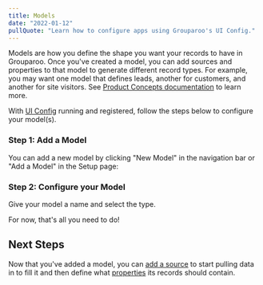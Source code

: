 ```yaml
---
title: Models
date: "2022-01-12"
pullQuote: "Learn how to configure apps using Grouparoo's UI Config."
---
```


Models are how you define the shape you want your records to have in Grouparoo.
Once you've created a model, you can add sources and properties to that model to generate different record types.
For example, you may want one model that defines leads, another for customers, and another for site visitors.
See [Product Concepts documentation](/docs/getting-started/product-concepts#model) to learn more.

With [UI Config](/docs/config) running and registered, follow the steps below to configure your model(s).

### Step 1: Add a Model

You can add a new model by clicking "New Model" in the navigation bar or "Add a Model" in the Setup page:

<ImageInBrowserFrame
  centered
  alt="UI Config: Add Model"
  src="/images/docs/guides/config/model--01--add.png"
  width={2389}
  height={1400}
/>

### Step 2: Configure your Model

Give your model a name and select the type.

<ImageInBrowserFrame
  centered
  alt="UI Config: Add Model"
  src="/images/docs/guides/config/model--02-name.png"
  width={2179}
  height={1396}
/>

For now, that's all you need to do!

<ImageInBrowserFrame
  centered
  alt="UI Config: Add Model"
  src="/images/docs/guides/config/model--03-overview.png"
  width={2192}
  height={1396}
/>

## Next Steps

Now that you've added a model, you can [add a source](/docs/config/sources) to start pulling data in to fill it and then define what [properties](/docs/config/properties) its records should contain.
